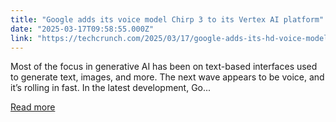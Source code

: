```yaml
---
title: "Google adds its voice model Chirp 3 to its Vertex AI platform"
date: "2025-03-17T09:58:55.000Z"
link: "https://techcrunch.com/2025/03/17/google-adds-its-hd-voice-model-chirp-3-to-its-vertex-ai-platform/"
---
```


Most of the focus in generative AI has been on text-based interfaces used to generate text, images, and more. The next wave appears to be voice, and it’s rolling in fast. In the latest development, Go...

[Read more](https://techcrunch.com/2025/03/17/google-adds-its-hd-voice-model-chirp-3-to-its-vertex-ai-platform/)
